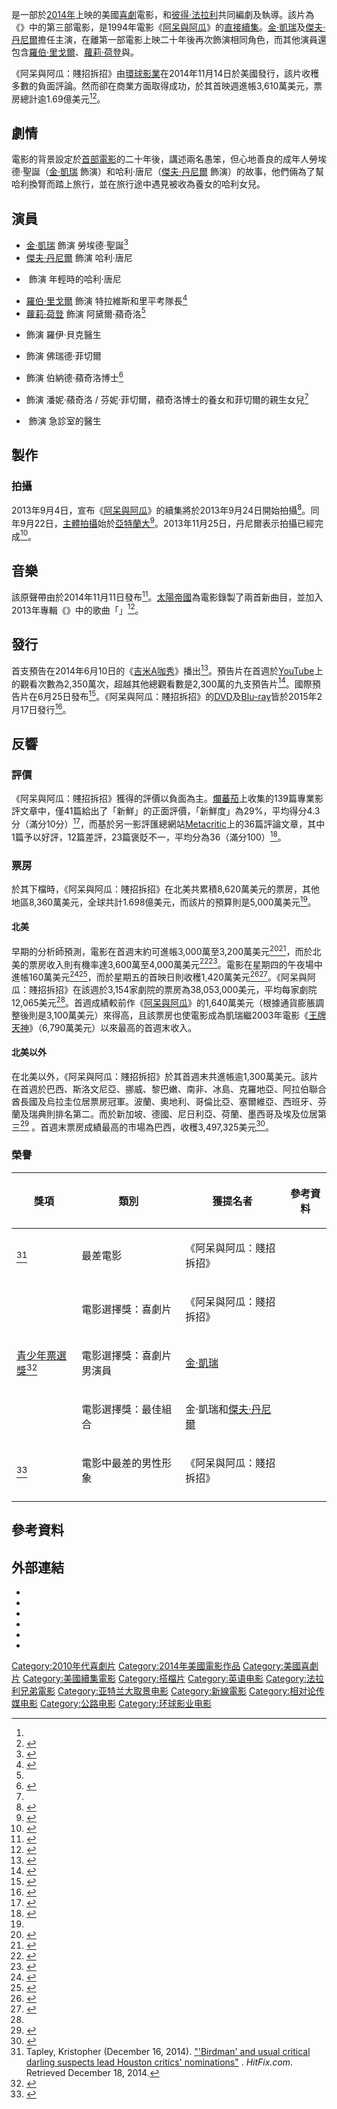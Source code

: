 {{NoteTA
|G1=Movie
|G2=Show
|T=zh-tw:阿呆與阿瓜：賤招拆招; zh-hk:超低能王; zh-cn:阿呆与阿瓜2;
|1=zh-cn:今夜秀;zh-tw:吉米A咖秀;zh-hk:今夜秀;
|2=zh-hans:金·凯瑞;zh-hant:金·凱瑞;zh-tw:金·凱瑞;zh-hk:占·基利;zh-mo:占·基利;
|3=zh-tw:傑夫·丹尼爾;zh-hk:謝夫·丹尼爾;zh-cn:杰夫·丹尼尔斯;
|4=zh-tw:阿呆與阿瓜; zh-hk:絕世孖寶;zh-cn:阿呆与阿瓜;
}}
{{Infobox film
| name           = 阿呆與阿瓜：賤招拆招
| original_name  = {{lang|en|''Dumb and Dumber To''}}
| image          = Dumb and Dumber To Poster.jpg
| alt            = 
| caption        = 劇院發行海報
| director       = [[法拉利兄弟|鮑比·法拉利<br />彼得·法拉利]]
| producer       = {{link-en|查爾斯·B·韋斯勒|Charles B. Wessler}}<br />{{link-en|里扎·阿齊茲|Riza Aziz}}<br />{{link-en|喬伊·麥克法蘭|Joey McFarland}}<br />布萊德利·湯瑪斯
| writer         = 鮑比·法拉利<br />彼得·法拉利<br />[[西恩·安德斯|西恩·安德斯]]<br />約翰·莫里斯<br />貝內特·耶林<br />{{link-en|麥克·史隆|Mike Cerrone}}
| based_on       = 角色<br />由彼得·法拉利<br />鮑比·法拉利<br />和貝內特·耶林創作
| starring       = [[金·凱瑞|金·凱瑞]]<br />[[傑夫·丹尼爾|傑夫·丹尼爾]]<br />[[羅伯·里戈爾|羅伯·里戈爾]]<br />[[蘿莉·荷登|蘿莉·荷登]]<br />{{link-en|唐·雷克|Don Lake}}<br />{{link-en|凱瑟琳·特納|Kathleen Turner}}
| music          = [[太陽帝國_(樂團)|太陽帝國]]
| cinematography = {{link-en|馬修·F·昂納提|Matthew F. Leonetti}}
| editing        = 史蒂芬·拉希
| studio         = [[新線影業|新線影業]]<br />{{link-en|Red Granite Pictures|Red Granite Pictures}}<br />[[法拉利兄弟|Conundrum Entertainment]]
| distributor    = [[環球影業|環球影業]]
| released       = {{Film date|2014|11|14|美國}}
| runtime        = 109分鐘<!--Theatrical runtime: 109:24--><ref>{{cite web | url=http://www.bbfc.co.uk/releases/dumb-and-dumber-film | title=''DUMB AND DUMBER TO'' (15) | work=[[British_Board_of_Film_Classification|British Board of Film Classification]] | date=2014-11-25 | accessdate=2014-11-25 | archive-date=2020-07-06 | archive-url=https://web.archive.org/web/20200706131219/https://www.bbfc.co.uk/releases/dumb-and-dumber-film | dead-url=no }}</ref>
| country        = {{USA}}
| language       = [[英語|英語]]
| budget         = $5,000萬美元<ref>{{Cite news|url=http://filmla.com/download.php?file=uploads/2014_FeatureFilm_study_v9_WEB_1461970852&type=pdf|title=2014 Feature Film Study|last=FilmL.A.|first=|date=2015-06-15|work=|access-date=2016-06-21|via=|deadurl=yes|archiveurl=https://web.archive.org/web/20160620090444/http://www.filmla.com/download.php?file=uploads%2F2014_FeatureFilm_study_v9_WEB_1461970852&type=pdf|archivedate=2016-06-20}}</ref>
| gross          = $1.698億美元<ref name="auto">{{cite web|title=Dumb and Dumber To (2014)|url=http://www.boxofficemojo.com/movies/?id=dumberto.htm|publisher=[[Box_Office_Mojo|Box Office Mojo]]|accessdate=2015-02-14|archive-date=2019-04-26|archive-url=https://web.archive.org/web/20190426144308/https://www.boxofficemojo.com/movies/?id=dumberto.htm|dead-url=no}}</ref>
| preceded_by    = 《[[阿呆与阿瓜|阿呆與阿瓜]]》（1994年）
| cn_name        = 阿呆与阿瓜2
| tw_name        = 阿呆與阿瓜：賤招拆招
| hk_name        = 超低能王
}}
{{作品名稱|name=''Dumb and Dumber To''|hk=超低能王|tw=阿呆與阿瓜：賤招拆招|cn=阿呆与阿瓜2}}是一部於[[2014年電影|2014年]]上映的美國[[喜劇片|喜劇]]電影，{{link-en|鮑比·法拉利|Bobby Farrelly}}和[[彼得·法拉利|彼得·法拉利]]共同編劇及執導。該片為《{{link-en|阿呆與阿瓜系列|Dumb and Dumber (franchise)}}》中的第三部電影，是1994年電影《[[阿呆与阿瓜|阿呆與阿瓜]]》的[[續集|直接續集]]。[[金·凱瑞|金·凱瑞]]及[[傑夫·丹尼爾|傑夫·丹尼爾]]擔任主演，在離第一部電影上映二十年後再次飾演相同角色，而其他演員還包含[[羅伯·里戈爾|羅伯·里戈爾]]、[[蘿莉·荷登|蘿莉·荷登]]與{{link-en|凱瑟琳·特納|Kathleen Turner}}。

《阿呆與阿瓜：賤招拆招》由[[環球影業|環球影業]]在2014年11月14日於美國發行，該片收穫多數的負面評論。然而卻在商業方面取得成功，於其首映週進帳3,610萬美元，票房總計逾1.69億美元<ref name="auto"/><ref name="auto1">{{cite web | url = https://variety.com/2014/film/news/box-office-dumb-and-dumber-to-on-top-with-38-million-1201357746/ | title = Box Office: ‘Dumb and Dumber To’ On Top With $38.1 Million | author = Brent Lang | publisher = ''Variety'' | date = 2014-11-16 | accessdate = 2014-11-17 | archive-date = 2014-11-16 | archive-url = https://web.archive.org/web/20141116201842/http://variety.com/2014/film/news/box-office-dumb-and-dumber-to-on-top-with-38-million-1201357746/ | dead-url = no }}</ref>。

== 劇情 ==
電影的背景設定於[[阿呆與阿瓜|首部電影]]的二十年後，講述兩名愚笨，但心地善良的成年人勞埃德·聖誕（[[金·凱瑞|金·凱瑞]] 飾演）和哈利·唐尼（[[傑夫·丹尼爾|傑夫·丹尼爾]] 飾演）的故事，他們倆為了幫哈利換腎而踏上旅行，並在旅行途中遇見被收為養女的哈利女兒。

== 演員 ==
* [[金·凱瑞|金·凱瑞]] 飾演 勞埃德·聖誕<ref name="JimCarreyFirstPhoto">{{cite news |author=Goldblatt, Daniel |url=http://variety.com/2013/film/news/first-photo-jim-carrey-and-jeff-daniels-on-the-set-of-dumb-and-dumber-to-1200664790/ |title=FIRST PHOTO: Jim Carrey and Jeff Daniels on the Set of ‘Dumb and Dumber To’ |publisher=Variety.com |accessdate=2013-09-24 |date=2013-09-24 |archive-date=2014-08-12 |archive-url=https://web.archive.org/web/20140812202606/http://variety.com/2013/film/news/first-photo-jim-carrey-and-jeff-daniels-on-the-set-of-dumb-and-dumber-to-1200664790/ |dead-url=yes }}</ref>
* [[傑夫·丹尼爾|傑夫·丹尼爾]] 飾演 哈利·唐尼
* {{link-en|道爾頓·E·葛瑞|Dalton E. Gray}} 飾演 年輕時的哈利·唐尼
* [[羅伯·里戈爾|羅伯·里戈爾]] 飾演 特拉維斯和里平考隊長<ref name="Riggle">{{cite web |url=http://www.movieweb.com/news/rob-riggle-joins-the-cast-of-dumb-and-dumber-to |title=Rob Riggle Joins the Cast of ''Dumb and Dumber To'' |publisher=MovieWeb |work=MovieWeb.com |date=2013-09-27 |accessdate=2013-09-27 |archive-date=2013-09-30 |archive-url=https://web.archive.org/web/20130930002247/http://www.movieweb.com/news/rob-riggle-joins-the-cast-of-dumb-and-dumber-to |dead-url=no }}</ref>
* [[蘿莉·荷登|蘿莉·荷登]] 飾演 阿黛爾·蘋奇洛<ref name="Holden" />
* {{link-en|唐·雷克|Don Lake}} 飾演 羅伊·貝克醫生
* {{link-en|凱瑟琳·特納|Kathleen Turner}} 飾演 佛瑞德·菲切爾
* {{link-en|史蒂芬·湯姆|Steve Tom}} 飾演 伯納德·蘋奇洛博士<ref name="Holden">{{cite web |url=http://screencrush.com/dumb-and-dumber-to-laurie-holden-steve-tom-rachel-melvin |title=''Dumb and Dumber 2'' Adds ''Walking Dead'' Star Laurie Holden and Two Others |publisher=ScreenCrush |date=2013-09-16 |accessdate=2013-09-16 |archive-date=2021-01-27 |archive-url=https://web.archive.org/web/20210127044428/https://screencrush.com/dumb-and-dumber-to-laurie-holden-steve-tom-rachel-melvin/ |dead-url=no }}</ref>
* {{link-en|瑞秋·梅爾文|Rachel Melvin}} 飾演 潘妮·蘋奇洛 / 芬妮·菲切爾，蘋奇洛博士的養女和菲切爾的親生女兒<ref name="Holden" />
* {{link-en|保羅·布萊克索恩|Paul Blackthorne}} 飾演 急診室的醫生

== 製作 ==

=== 拍攝 ===
2013年9月4日，宣布《[[阿呆与阿瓜|阿呆與阿瓜]]》的續集將於2013年9月24日開始拍攝<ref>{{cite web |url=http://www.eonline.com/news/462630/dumb-and-dumber-to-begins-filming-jeff-daniels-and-jim-carrey-reunite-on-set-see-the-pic |title=''Dumb and Dumber To'' Begins Filming, Jeff Daniels and Jim Carrey Reunite on Set—See the Pic! |publisher=EOnline.com |accessdate=2014-01-04 |archive-date=2018-06-12 |archive-url=https://web.archive.org/web/20180612163716/https://www.eonline.com/news/462630/dumb-and-dumber-to-begins-filming-jeff-daniels-and-jim-carrey-reunite-on-set-see-the-pic |dead-url=no }}</ref>。同年9月22日，[[主體拍攝|主體拍攝]]始於[[亞特蘭大|亞特蘭大]]<ref>{{cite web |date=2013-09-19 |author=Siobhan |title=''Dumb and Dumber To'' filming starts in Atlanta on Monday |url=http://www.onlocationvacations.com/2013/09/19/dumb-and-dumber-to-filming-starts-in-atlanta-on-monday |accessdate=2014-01-04 |work=OnLocationVacations.com |archive-date=2020-11-11 |archive-url=https://web.archive.org/web/20201111213529/https://onlocationvacations.com/2013/09/19/dumb-and-dumber-to-filming-starts-in-atlanta-on-monday/ |dead-url=no }}</ref>。2013年11月25日，丹尼爾表示拍攝已經完成<ref>{{cite web |url=https://twitter.com/Jeff_Daniels/status/405182017589223424 |title=Twitter / Jeff_Daniels: #DumbTo has wrapped Principal Photography. Lloyd & Harry are soon to be yours once again. |publisher=Twitter.com |accessdate=2013-12-19 |archive-date=2016-03-10 |archive-url=https://web.archive.org/web/20160310062448/https://twitter.com/jeff_daniels/status/405182017589223424 |dead-url=no }}</ref>。

== 音樂 ==
該原聲帶由{{link-en|水塔音樂|WaterTower Music}}於2014年11月11日發布<ref>{{cite web|url=http://www.watertower-music.com/releases_spotlight.php?search=WTM39617_Dumb2|title=WaterTower Music - Dumb and Dumber To: Original Motion Picture Soundtrack|publisher={{link-en|水塔音樂|WaterTower Music|WaterTower Music}}|accessdate=2015-01-07|deadurl=yes|archiveurl=https://web.archive.org/web/20141216203656/http://www.watertower-music.com/releases_spotlight.php?search=WTM39617_Dumb2|archivedate=2014-12-16}}</ref>。[[太陽帝國_(樂團)|太陽帝國]]為電影錄製了兩首新曲目，並加入2013年專輯《{{link-en|沙丘冰霜|Ice on the Dune}}》中的歌曲「{{link-en|Alive (太陽帝國歌曲)|Alive (Empire of the Sun song)|Alive}}」<ref>{{cite web|url=http://www.spin.com/articles/empire-of-the-sun-new-song-wandering-star-dumb-and-dumber-to-stream/|title=Empire of the Sun Share a Subdued New Track From 'Dumb and Dumber To' Soundtrack|work={{link-en|旋轉雜誌|Spin (magazine)|Spin}}|publisher={{link-en|SpinMedia|SpinMedia|Spin Media}}|author=Grebey, James|date=2014-12-04|accessdate=2015-01-07|archive-date=2015-10-02|archive-url=https://web.archive.org/web/20151002035713/http://www.spin.com/articles/empire-of-the-sun-new-song-wandering-star-dumb-and-dumber-to-stream/|dead-url=no}}</ref>。

== 發行 ==
首支預告在2014年6月10日的《[[今夜秀_(吉米·法倫)|吉米A咖秀]]》播出<ref>{{cite news | last=Mendelson | first=Scott | url=http://www.forbes.com/sites/scottmendelson/2014/06/11/trailer-dumb-and-dumber-to-and-generational-nostalgia/ | title=Trailer: 'Dumb And Dumber To' And Generational Nostalgia | work=[[Forbes|Forbes]] | date=2014-06-11 | accessdate=2014-06-22 | archive-date=2021-01-26 | archive-url=https://web.archive.org/web/20210126070149/https://www.forbes.com/sites/scottmendelson/2014/06/11/trailer-dumb-and-dumber-to-and-generational-nostalgia/ | dead-url=no }}</ref>。預告片在首週於[[YouTube|YouTube]]上的觀看次數為2,350萬次，超越其他總觀看數是2,300萬的九支預告片<ref>{{cite journal | last=Lewis | first=Andy | url=http://www.hollywoodreporter.com/heat-vision/trailer-report-dumb-dumber-crushes-712937 | title=Trailer Report: 'Dumb and Dumber To' Crushes Competition With 23.5 Million Views | journal=[[The_Hollywood_Reporter|The Hollywood Reporter]] | date=2014-06-19 | accessdate=2014-06-22 | archive-date=2020-11-12 | archive-url=https://web.archive.org/web/20201112032110/https://www.hollywoodreporter.com/heat-vision/trailer-report-dumb-dumber-crushes-712937 | dead-url=no }}</ref>。國際預告片在6月25日發布<ref>{{cite news|last1=Anderton|first1=Ethan|title='Dumb & Dumber To' International Trailer Has an Annoying Sound|url=http://www.firstshowing.net/2014/dumb-dumber-to-international-trailer-has-an-annoying-sound/|accessdate=2014-06-25|publisher=firstshowing.net|date=2014-06-25|archive-date=2020-11-12|archive-url=https://web.archive.org/web/20201112014820/https://www.firstshowing.net/2014/dumb-dumber-to-international-trailer-has-an-annoying-sound/|dead-url=no}}</ref>。《阿呆與阿瓜：賤招拆招》的[[DVD|DVD]]及[[Blu-ray|Blu-ray]]皆於2015年2月17日發行<ref>{{Cite web|url=http://www.blu-ray.com/news/?id=15685|title=Dumb and Dumber To Blu-ray|accessdate=2014-12-20|work=Blu-ray.com|archive-date=2019-04-20|archive-url=https://web.archive.org/web/20190420085011/https://www.blu-ray.com/news/?id=15685|dead-url=no}}</ref>。

== 反響 ==

=== 評價 ===
《阿呆與阿瓜：賤招拆招》獲得的評價以負面為主。[[爛蕃茄|爛蕃茄]]上收集的139篇專業影評文章中，僅41篇給出了「新鮮」的正面評價，「新鮮度」為29%，平均得分4.3分（滿分10分）<ref>{{cite web | url=http://www.rottentomatoes.com/m/dumb_and_dumber_to/ | title=Dumb and Dumber To | work=[[Rotten_Tomatoes|Rotten Tomatoes]] | publisher={{link-en|Flixster|Flixster}} | accessdate=2015-06-06 | archive-date=2021-05-10 | archive-url=https://web.archive.org/web/20210510015423/https://www.rottentomatoes.com/m/dumb_and_dumber_to | dead-url=no }}</ref>，而基於另一影評匯總網站[[Metacritic|Metacritic]]上的36篇評論文章，其中1篇予以好評，12篇差評，23篇褒貶不一，平均分為36（滿分100）<ref>{{cite web | url=http://www.metacritic.com/movie/dumb-and-dumber-to | title=Dumb and Dumber To Reviews | work=[[Metacritic|Metacritic]] | publisher=[[CBS_Interactive|CBS Interactive]] | accessdate=2015-01-15 | archive-date=2020-11-01 | archive-url=https://web.archive.org/web/20201101015151/https://www.metacritic.com/movie/dumb-and-dumber-to | dead-url=no }}</ref>。

=== 票房 ===
於其下檔時，《阿呆與阿瓜：賤招拆招》在北美共累積8,620萬美元的票房，其他地區8,360萬美元，全球共計1.698億美元，而該片的預算則是5,000萬美元<ref name="auto"/>。

==== 北美 ====

早期的分析師預測，電影在首週末約可進帳3,000萬至3,200萬美元<ref>{{cite web | url = http://deadline.com/2014/11/dumb-and-dumber-to-box-office-jim-carrey-jeff-daniels-1201283555/ | title = Can ‘Dumb And Dumber To’ Outwit Holdovers?: Box Office Preview | author = Scott Bowles | publisher = Deadline.com | date = 2014-11-13 | accessdate = 2014-11-14 | archive-date = 2019-08-24 | archive-url = https://web.archive.org/web/20190824211900/https://deadline.com/2014/11/dumb-and-dumber-to-box-office-jim-carrey-jeff-daniels-1201283555/ | dead-url = no }}</ref><ref>{{cite news | url = http://variety.com/2014/film/news/box-office-jim-carrey-launches-comeback-with-dumb-and-dumber-to-1201354444/ | title = Box Office: Jim Carrey Launches Comeback with ‘Dumb and Dumber To’ | author = Brent Lang | publisher = ''Variery'' | date = 2014-11-12 | accessdate = 2014-11-14 | archive-date = 2020-11-14 | archive-url = https://web.archive.org/web/20201114070552/https://variety.com/2014/film/news/box-office-jim-carrey-launches-comeback-with-dumb-and-dumber-to-1201354444/ | dead-url = no }}</ref>，而於北美的票房收入則有機率達3,600萬至4,000萬美元<ref>{{cite web | url = http://m.hollywoodreporter.com/entry/view/id/838893 | title = Box Office: 'Dumb and Dumber To' on Fire Friday, Heads for $40M Weekend | author = Pamela McClintock | publisher = ''The Hollywood Reporter'' | date = 2014-11-14 | accessdate = 2014-11-15 | archive-date = 2019-07-13 | archive-url = https://web.archive.org/web/20190713080325/https://www.hollywoodreporter.com/news/box-office-dumb-dumber-wins-747517 | dead-url = yes }}</ref><ref>{{cite web | url = https://variety.com/2014/film/news/box-office-jim-carrey-dumb-and-dumber-to-dominates-friday-1201356640/ | title = Box Office: 'Dumb and Dumber To' Laughing Its Way to $40 Million Weekend | author = Dave McNary | publisher = ''Variety'' | date = 2014-11-14 | accessdate = 2014-11-15 | archive-date = 2018-10-07 | archive-url = https://web.archive.org/web/20181007111459/https://variety.com/2014/film/news/box-office-jim-carrey-dumb-and-dumber-to-dominates-friday-1201356640/ | dead-url = no }}</ref>。電影在星期四的午夜場中進帳160萬美元<ref>{{cite web | url = https://variety.com/2014/film/news/box-office-dumb-and-dumber-to-opens-1201356328/ | title = Box Office: ‘Dumb and Dumber To’ Looks Smart with $1.6 Million Thursday Night | author = Dave McNary | publisher = ''Variety'' | date = 2014-11-14 | accessdate = 2014-11-15 | archive-date = 2020-11-11 | archive-url = https://web.archive.org/web/20201111211622/https://variety.com/2014/film/news/box-office-dumb-and-dumber-to-opens-1201356328/ | dead-url = no }}</ref><ref>{{cite web | url = https://deadline.com/2014/11/dumb-dumber-to-thursday-preview-box-office-1201284305/ | title = ‘Dumb & Dumber To’ Box Office Gets Leg Up On Weekend With Thursday Previews | author = Anthony D' Alessandro | publisher = Deadline.com | date = 2014-11-14 | accessdate = 2014-11-15 | archive-date = 2021-01-28 | archive-url = https://web.archive.org/web/20210128131436/https://deadline.com/2014/11/dumb-dumber-to-thursday-preview-box-office-1201284305/ | dead-url = no }}</ref>，而於星期五的首映日則收穫1,420萬美元<ref>{{cite news | url = http://www.forbes.com/sites/scottmendelson/2014/11/15/box-office-dumb-and-dumber-to-nabs-14-2m-friday-could-hit-40m-debut/ | title = Box Office: 'Dumb And Dumber To' Nabs $14.2M Friday | author = Scott Mendelson | publisher = ''Forbes'' | date = 2014-11-15 | accessdate = 2014-11-16 | archive-date = 2020-11-12 | archive-url = https://web.archive.org/web/20201112015053/https://www.forbes.com/sites/scottmendelson/2014/11/15/box-office-dumb-and-dumber-to-nabs-14-2m-friday-could-hit-40m-debut/ | dead-url = no }}</ref><ref>{{cite news | url = http://variety.com/2014/film/news/dumb-and-dumber-to-tops-friday-with-14-2-mil-on-its-way-to-36-mil-weekend-1201357330/ | title = ‘Dumb and Dumber To’ Tops Friday With $14.2 Mil on Its Way to $36 Mil Weekend | author = Maane Khatchatourian | publisher = ''Variety'' | date = 2014-11-15 | accessdate = 2014-11-16 | archive-date = 2020-11-11 | archive-url = https://web.archive.org/web/20201111190944/https://variety.com/2014/film/news/dumb-and-dumber-to-tops-friday-with-14-2-mil-on-its-way-to-36-mil-weekend-1201357330/ | dead-url = no }}</ref>。《阿呆與阿瓜：賤招拆招》在該週於3,154家劇院的票房為38,053,000美元，平均每家劇院12,065美元<ref name="auto1"/>。首週成績較前作《[[阿呆与阿瓜|阿呆與阿瓜]]》的1,640萬美元（根據通貨膨脹調整後則是3,100萬美元）來得高，且該票房也使電影成為凱瑞繼2003年電影《[[王牌天神|王牌天神]]》（6,790萬美元）以來最高的首週末收入。

==== 北美以外 ====

在北美以外，《阿呆與阿瓜：賤招拆招》於其首週末共進帳逾1,300萬美元。該片在首週於巴西、斯洛文尼亞、挪威、黎巴嫩、南非、冰島、克羅地亞、阿拉伯聯合酋長國及烏拉圭位居票房冠軍。波蘭、奧地利、哥倫比亞、塞爾維亞、西班牙、芬蘭及瑞典則排名第二。而於新加坡、德國、尼日利亞、荷蘭、墨西哥及埃及位居第三<ref>{{cite web|url=http://www.boxofficemojo.com/movies/?page=intl&id=dumberto.htm|title=Dumb and Dumber To (2014) - International Box Office Results - Box Office Mojo|publisher=|accessdate=2014-12-20|archive-date=2019-01-25|archive-url=https://web.archive.org/web/20190125073354/https://www.boxofficemojo.com/movies/?page=intl&id=dumberto.htm|dead-url=no}}</ref> 。首週末票房成績最高的市場為巴西，收穫3,497,325美元<ref>{{cite web|url=http://www.boxofficemojo.com/intl/brazil/?yr=2014&wk=46&p=new|title=Brazil Box Office|publisher=|accessdate=2014-12-20|archive-date=2019-01-25|archive-url=https://web.archive.org/web/20190125073420/https://www.boxofficemojo.com/intl/brazil/?yr=2014&wk=46&p=new|dead-url=no}}</ref>。

=== 榮譽 ===
{| class="wikitable sortable" border="1" style="width:99%; text-align:center;"
|-
! 獎項
! 類別
! 獲提名者
! 參考資料
|-
| style="text-align:left;"| {{link-en|第8屆休斯頓影評人協會獎|Houston Film Critics Society Awards 2014|休斯頓影評人協會獎}}<ref>Tapley, Kristopher (December 16, 2014). [http://www.hitfix.com/in-contention/birdman-and-usual-critical-darling-suspects-lead-houston-critics-nominations "'Birdman' and usual critical darling suspects lead Houston critics' nominations"] {{Wayback|url=http://www.hitfix.com/in-contention/birdman-and-usual-critical-darling-suspects-lead-houston-critics-nominations |date=20160303213442 }}. ''HitFix.com''. Retrieved December 18, 2014.</ref>
| 最差電影
| 《阿呆與阿瓜：賤招拆招》
| {{nom}}
|-
| rowspan="3" style="text-align:left;"|  [[2015年青少年選擇獎|青少年票選獎]]<ref>{{cite web|url=http://www.teenchoice.com/article/winners-of-%E2%80%9Cteen-choice-2015%E2%80%9D-announced|title=WINNERS OF TEEN CHOICE 2015 ANNOUNCED|work=[[Teen_Choice_Awards|Teen Choice Awards]]|publisher=[[Fox_Broadcasting_Company|FOX]]|date=2015-08-16|accessdate=2015-08-17|deadurl=yes|archiveurl=https://web.archive.org/web/20150818075858/http://www.teenchoice.com/article/winners-of-%E2%80%9Cteen-choice-2015%E2%80%9D-announced|archivedate=2015-08-18}}</ref>
| 電影選擇獎：喜劇片
| 《阿呆與阿瓜：賤招拆招》
| {{nom}}
|-
| 電影選擇獎：喜劇片男演員
| [[金·凱瑞|金·凱瑞]]
| {{nom}}
|-
| 電影選擇獎：最佳組合
| 金·凱瑞和[[傑夫·丹尼爾|傑夫·丹尼爾]]
| {{nom}}
|-
| style="text-align:left;"| {{link-en|女性電影評論協會|Women Film Critics Circle|女性電影評論協會獎}}<ref>{{Cite web |url=http://www.shockya.com/news/2014/12/26/the-women-film-critics-circle-awards-2014%E2%80%B2s-best-and-worst-movies/ |title=The Women Film Critics Circle Awards 2014′s Best and Worst Movies |access-date=2017-02-13 |archive-date=2019-04-20 |archive-url=https://web.archive.org/web/20190420031958/http://www.shockya.com/news/2014/12/26/the-women-film-critics-circle-awards-2014%e2%80%b2s-best-and-worst-movies/ |dead-url=no }}</ref>
| 電影中最差的男性形象
| 《阿呆與阿瓜：賤招拆招》
| {{won}}
|-
|}

== 參考資料 ==
{{Reflist|colwidth=30em}}

== 外部連結 ==
* {{Official|www.dumbanddumber.com}}
* {{Imdb title|2096672|阿呆與阿瓜：賤招拆招}}
* {{Mojo title|dumberto|阿呆與阿瓜：賤招拆招}}
* {{Rotten Tomatoes|dumb_and_dumber_to|阿呆與阿瓜：賤招拆招}}
* {{Metacritic film|dumb-and-dumber-to|阿呆與阿瓜：賤招拆招}}
* {{Allmovie title|583769}}

{{阿呆與阿瓜}}
{{Farrelly brothers}}
{{DEFAULTSORT:Dumb And Dumber To}}
[[Category:2010年代喜劇片|Category:2010年代喜劇片]]
[[Category:2014年美國電影作品|Category:2014年美國電影作品]]
[[Category:美國喜劇片|Category:美國喜劇片]]
[[Category:美國續集電影|Category:美國續集電影]]
[[Category:搭檔片|Category:搭檔片]]
[[Category:英语电影|Category:英语电影]]
[[Category:法拉利兄弟電影|Category:法拉利兄弟電影]]
[[Category:亚特兰大取景电影|Category:亚特兰大取景电影]]
[[Category:新線電影|Category:新線電影]]
[[Category:相对论传媒电影|Category:相对论传媒电影]]
[[Category:公路电影|Category:公路电影]]
[[Category:环球影业电影|Category:环球影业电影]]